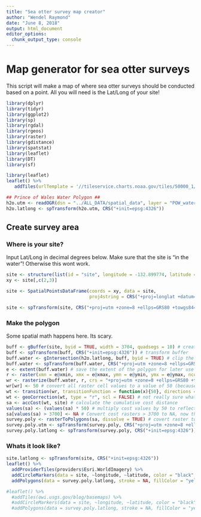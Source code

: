 ```yaml
---
title: "Sea otter survey map creator"
author: "Wendel Raymond"
date: "June 8, 2018"
output: html_document
editor_options: 
  chunk_output_type: console
---
```


# Map generator for sea otter surveys
This script will make a map of where sea otter surveys should be conducted based on a point. All you will need is the Lat/Long of your site!

```r
library(dplyr)
library(tidyr)
library(ggplot2)
library(sp)
library(rgdal)
library(rgeos)
library(raster)
library(gdistance)
library(spatstat)
library(leaflet)
library(DT)
library(sf)
```

```r
library(leaflet)
leaflet() %>% 
   addTiles(urlTemplate = '//tileservice.charts.noaa.gov/tiles/50000_1/{z}/{x}/{y}.png')  #use NOAA chart tiles here
```


```r
## Prince of Wales Water Polygon ##
h2o.utm <- readOGR(dsn = "../ALL_DATA/spatial_data", layer = "POW_water_UTM")
h2o.latlong <- spTransform(h2o.utm, CRS("+init=epsg:4326"))
```

## Create survey area
### Where is your site?
Input Lat/Long in decimal degrees below. Make sure that the site is "in the water"! Otherwise this wont work.
```r
site <- structure(list(id = "site", longitude = -132.899774, latitude = 55.192876), .Names = c("id", "longitude", "latitude"), class = "data.frame", row.names = c(NA, -1L))
xy <- site[,c(2,3)]

site <- SpatialPointsDataFrame(coords = xy, data = site,
                               proj4string = CRS("+proj=longlat +datum=WGS84 +ellps=WGS84 +towgs84=0,0,0"))

site <- spTransform(site, CRS("+proj=utm +zone=8 +ellps=GRS80 +towgs84=0,0,0"))
```

### Make the polygon
Some spatial math happens here. Its scary.
```r
buff <- gBuffer(site, byid = TRUE, width = 3704, quadsegs = 10) # create buffer
buff <- spTransform(buff, CRS("+init=epsg:4326")) # transform buffer
buff.water <- gIntersection(h2o.latlong, buff, byid = TRUE) # clip the buffer area by water so we only have water area left
buff.water <- spTransform(buff.water, CRS("+proj=utm +zone=8 +ellps=GRS80 +towgs84=0,0,0")) # change projection back to UTM
e <- extent(buff.water) # save the extent of the polygon for later use
r <- raster(xmn = e@xmin, xmx = e@xmax, ymn = e@ymin, ymx = e@ymax, ncol = (e@xmax - e@xmin) / 50, nrow = (e@ymax - e@ymin) / 50, crs = "+proj=utm +zone=8 +ellps=GRS80 +towgs84=0,0,0") # create a raster with 50 X 50 meter grid cells. This raster is "empty"
wr <- rasterize(buff.water, r, crs = "+proj=utm +zone=8 +ellps=GRS80 +towgs84=0,0,0") # append water polygon data to raster. This raster is "full"
wr[wr] <- 50 # convert all raster cell values to a value of 50 (because 50 meters)
wt <- transition(wr, transitionFunction = function(x){50}, directions = 8) # conver raster to transition layer (required for accCost() below)
wt <- geoCorrection(wt, type = "r", scl = FALSE) # not really sure what this actually does but you have to do it
sa <- accCost(wt, site) # calculate the cumulative cost distance
values(sa) <- (values(sa) * 50) # multiply cost values by 50 to reflect cost in terms of actual distance
sa[values(sa) > 3700] <- NA # Convert cost rasters > 3700 to NA, now the raster will reflect the true survey area
survey.poly <- rasterToPolygons(sa, dissolve = TRUE) # covert raster to polygon
survey.poly.utm <- spTransform(survey.poly, CRS("+proj=utm +zone=8 +ellps=GRS80 +towgs84=0,0,0,0,0,0,0 +units=m +no_defs")) # define projection
survey.poly.latlong <- spTransform(survey.poly, CRS("+init=epsg:4326"))
```

### Whats it look like?
```r
site.latlong <- spTransform(site, CRS("+init=epsg:4326"))
leaflet() %>% 
  addProviderTiles(providers$Esri.WorldImagery) %>% 
  addCircleMarkers(data = site, ~longitude, ~latitude, color = "black", fillOpacity = 1, stroke = FALSE, radius = 5) %>% 
  addPolygons(data = survey.poly.latlong, stroke = NA, fillColor = "yellow", fillOpacity = 0.5, group = "POW")

#leaflet() %>% 
  #addTiles(owi.usgs.gov/blog/basemaps) %>% 
  #addCircleMarkers(data = site, ~longitude, ~latitude, color = "black", fillOpacity = 1, stroke = FALSE, radius = 5) %>% 
  #addPolygons(data = survey.poly.latlong, stroke = NA, fillColor = "yellow", fillOpacity = 0.5, group = "POW")
```


